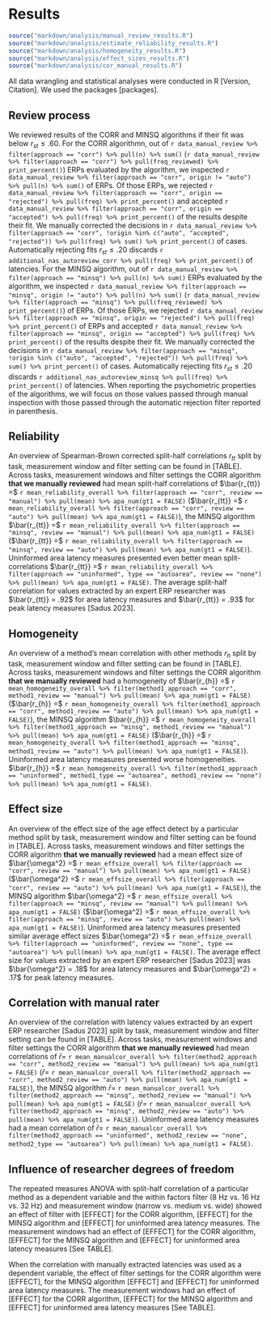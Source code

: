 # Results
```r
source("markdown/analysis/manual_review_results.R")
source("markdown/analysis/estimate_reliability_results.R")
source("markdown/analysis/homogeneity_results.R")
source("markdown/analysis/effect_sizes_results.R")
source("markdown/analysis/cor_manual_results.R")
```

All data wrangling and statistical analyses were conducted in R [Version, Citation]. We used the packages [packages]. 

## Review process
We reviewed results of the CORR and MINSQ algorithms if their fit was below $r_{st} \le .60$. For the CORR algorithmn, out of `r data_manual_review %>% filter(approach == "corr") %>% pull(n) %>% sum()` (`r data_manual_review %>% filter(approach == "corr") %>% pull(freq_reviewed) %>% print_percent()`) ERPs evaluated by the algorithm, we inspected `r data_manual_review %>% filter(approach == "corr", origin != "auto") %>% pull(n) %>% sum()` of ERPs. Of those ERPs, we rejected `r data_manual_review %>% filter(approach == "corr", origin == "rejected") %>% pull(freq) %>% print_percent()` and accepted `r data_manual_review %>% filter(approach == "corr", origin == "accepted") %>% pull(freq) %>% print_percent()` of the results despite their fit. We manually corrected the decisions in `r data_manual_review %>% filter(approach == "corr", !origin %in% c("auto", "accepted", "rejected")) %>% pull(freq) %>% sum() %>% print_percent()` of cases. Automatically rejecting fits $r_{st} \le .20$ discards `r additional_nas_autoreview_corr %>% pull(freq) %>% print_percent()` of latencies. For the MINSQ algorithm, out of `r data_manual_review %>% filter(approach == "minsq") %>% pull(n) %>% sum()` ERPs evaluated by the algorithm, we inspected `r data_manual_review %>% filter(approach == "minsq", origin != "auto") %>% pull(n) %>% sum()` (`r data_manual_review %>% filter(approach == "minsq") %>% pull(freq_reviewed) %>% print_percent()`) of ERPs. Of those ERPs, we rejected `r data_manual_review %>% filter(approach == "minsq", origin == "rejected") %>% pull(freq) %>% print_percent()` of ERPs and accepted `r data_manual_review %>% filter(approach == "minsq", origin == "accepted") %>% pull(freq) %>% print_percent()` of the results despite their fit. We manually corrected the decisions in `r data_manual_review %>% filter(approach == "minsq", !origin %in% c("auto", "accepted", "rejected")) %>% pull(freq) %>% sum() %>% print_percent()` of cases. Automatically rejecting fits $r_{st} \le .20$ discards `r additional_nas_autoreview_minsq %>% pull(freq) %>% print_percent()` of latencies. When reporting the psychometric properties of the algorithms, we will focus on those values passed through manual inspection with those passed through the automatic rejection filter reported in parenthesis.

## Reliability
An overview of Spearman-Brown corrected split-half correlations $r_{tt}$ split by task, measurement window and filter setting can be found in [TABLE]. Across tasks, measurement windows and filter settings the CORR algorithm **that we manually reviewed** had mean split-half correlations of $\bar{r_{tt}} =$ `r mean_reliability_overall %>% filter(approach == "corr", review == "manual") %>% pull(mean) %>% apa_num(gt1 = FALSE)` ($\bar{r_{tt}} =$ `r mean_reliability_overall %>% filter(approach == "corr", review == "auto") %>% pull(mean) %>% apa_num(gt1 = FALSE)`), the MINSQ algorithm $\bar{r_{tt}} =$ `r mean_reliability_overall %>% filter(approach == "minsq", review == "manual") %>% pull(mean) %>% apa_num(gt1 = FALSE)` ($\bar{r_{tt}} =$ `r mean_reliability_overall %>% filter(approach == "minsq", review == "auto") %>% pull(mean) %>% apa_num(gt1 = FALSE)`). Uninformed area latency measures presented even better mean split-correlations $\bar{r_{tt}} =$ `r mean_reliability_overall %>% filter(approach == "uninformed", type == "autoarea", review == "none") %>% pull(mean) %>% apa_num(gt1 = FALSE)`. The average split-half correlation for values extracted by an expert ERP researcher was $\bar{r_{tt}} = .92$ for area latency measures and $\bar{r_{tt}} = .93$ for peak latency measures [Sadus 2023].
<!-- Here, I looked at the table 3 in Sadus et al. 2023, averaging values for 8Hz, 16Hz and 32Hz condition -->

## Homogeneity
An overview of a method's mean correlation with other methods $r_h$ split by task, measurement window and filter setting can be found in [TABLE]. Across tasks, measurement windows and filter settings the CORR algorithm **that we manually reviewed** had a homogeneity of $\bar{r_{h}} =$ `r mean_homogeneity_overall %>% filter(method1_approach == "corr", method1_review == "manual") %>% pull(mean) %>% apa_num(gt1 = FALSE)` ($\bar{r_{h}} =$ `r mean_homogeneity_overall %>% filter(method1_approach == "corr", method1_review == "auto") %>% pull(mean) %>% apa_num(gt1 = FALSE)`), the MINSQ algorithm $\bar{r_{h}} =$ `r mean_homogeneity_overall %>% filter(method1_approach == "minsq", method1_review == "manual") %>% pull(mean) %>% apa_num(gt1 = FALSE)` ($\bar{r_{h}} =$ `r mean_homogeneity_overall %>% filter(method1_approach == "minsq", method1_review == "auto") %>% pull(mean) %>% apa_num(gt1 = FALSE)`). Uninformed area latency measures presented worse homogeneities. $\bar{r_{h}} =$ `r mean_homogeneity_overall %>% filter(method1_approach == "uninformed", method1_type == "autoarea", method1_review == "none") %>% pull(mean) %>% apa_num(gt1 = FALSE)`.

## Effect size
An overview of the effect size of the age effect detect by a particular method split by task, measurement window and filter setting can be found in [TABLE]. Across tasks, measurement windows and filter settings the CORR algorithm **that we manually reviewed** had a mean effect size of $\bar{\omega^2} =$ `r mean_effsize_overall %>% filter(approach == "corr", review == "manual") %>% pull(mean) %>% apa_num(gt1 = FALSE)` ($\bar{\omega^2} =$ `r mean_effsize_overall %>% filter(approach == "corr", review == "auto") %>% pull(mean) %>% apa_num(gt1 = FALSE)`), the MINSQ algorithm $\bar{\omega^2} =$ `r mean_effsize_overall %>% filter(approach == "minsq", review == "manual") %>% pull(mean) %>% apa_num(gt1 = FALSE)` ($\bar{\omega^2} =$ `r mean_effsize_overall %>% filter(approach == "minsq", review == "auto") %>% pull(mean) %>% apa_num(gt1 = FALSE)`). Uninformed area latency measures presented similar average effect sizes $\bar{\omega^2} =$ `r mean_effsize_overall %>% filter(approach == "uninformed", review == "none", type == "autoarea") %>% pull(mean) %>% apa_num(gt1 = FALSE)`. The average effect size for values extracted by an expert ERP researcher [Sadus 2023] was $\bar{\omega^2} = .18$ for area latency measures and $\bar{\omega^2} = .17$ for peak latency measures.
<!-- Here, I looked at the table 3 in Sadus et al. 2023, averaging values for 8Hz, 16Hz and 32Hz condition -->

## Correlation with manual rater
An overview of the correlation with latency values extracted by an expert ERP researcher [Sadus 2023] split by task, measurement window and filter setting can be found in [TABLE]. Across tasks, measurement windows and filter settings the CORR algorithm **that we manually reviewed** had mean correlations of $\bar{r} =$ `r mean_manualcor_overall %>% filter(method2_approach == "corr", method2_review == "manual") %>% pull(mean) %>% apa_num(gt1 = FALSE)` ($\bar{r} =$ `r mean_manualcor_overall %>% filter(method2_approach == "corr", method2_review == "auto") %>% pull(mean) %>% apa_num(gt1 = FALSE)`), the MINSQ algorithm $\bar{r} =$ `r mean_manualcor_overall %>% filter(method2_approach == "minsq", method2_review == "manual") %>% pull(mean) %>% apa_num(gt1 = FALSE)` ($\bar{r} =$ `r mean_manualcor_overall %>% filter(method2_approach == "minsq", method2_review == "auto") %>% pull(mean) %>% apa_num(gt1 = FALSE)`). Uninformed area latency measures had a mean correlation of $\bar{r} =$ `r mean_manualcor_overall %>% filter(method2_approach == "uninformed", method2_review == "none", method2_type == "autoarea") %>% pull(mean) %>% apa_num(gt1 = FALSE)`.

## Influence of researcher degrees of freedom
The repeated measures ANOVA with split-half correlation of a particular method as a dependent variable and the within factors filter (8 Hz vs. 16 Hz vs. 32 Hz) and measurement window (narrow vs. medium vs. wide) showed an effect of filter with [EFFECT] for the CORR algorithm, [EFFECT] for the MINSQ algorithm and [EFFECT] for uninformed area latency measures. The measurement windows had an effect of [EFFECT] for the CORR algorithm, [EFFECT] for the MINSQ algorithm and [EFFECT] for uninformed area latency measures [See TABLE].

When the correlation with manually extracted latencies was used as a dependent variable, the effect of filter settings for the CORR algorithm were [EFFECT], for the MINSQ algorithm [EFFECT] and [EFFECT] for uninformed area latency measures. The measurement windows had an effect of [EFFECT] for the CORR algorithm, [EFFECT] for the MINSQ algorithm and [EFFECT] for uninformed area latency measures [See TABLE].

